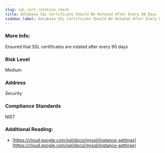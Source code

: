 ```yaml
---
slug: sql_cert_rotation_check
title: Database SSL Certificate Should Be Rotated After Every 90 Days
sidebar_label: Database SSL Certificate Should Be Rotated After Every 90 Days
---
```


### More Info:

Ensured that SSL certificates are rotated after every 90 days

### Risk Level

Medium

### Address

Security

### Compliance Standards

NIST

### Additional Reading:

- [https://cloud.google.com/sql/docs/mysql/instance-settings](https://cloud.google.com/sql/docs/mysql/instance-settings) 

